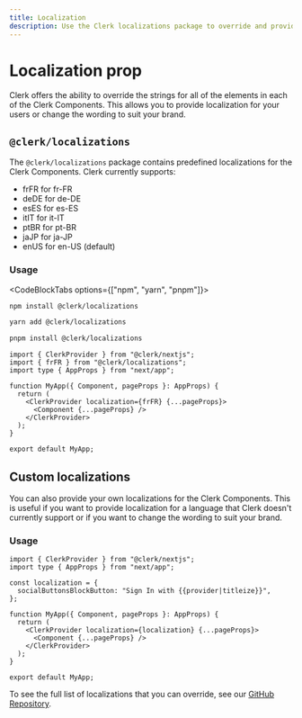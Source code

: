 ```yaml
---
title: Localization
description: Use the Clerk localizations package to override and provide predefined or custom localizations for your Clerk Components, enabling you to offer localized content or tailor the wording to match your brand.
---
```



# Localization prop

Clerk offers the ability to override the strings for all of the elements in each of the Clerk Components. This allows you to provide localization for your users or change the wording to suit your brand.

## `@clerk/localizations`

The `@clerk/localizations` package contains predefined localizations for the Clerk Components. Clerk currently supports:

*   frFR for fr-FR
*   deDE for de-DE
*   esES for es-ES
*   itIT for it-IT
*   ptBR for pt-BR
*   jaJP for ja-JP
*   enUS for en-US (default)

### Usage

<CodeBlockTabs options={["npm", "yarn", "pnpm"]}>
  ```bash filename="terminal" copy
  npm install @clerk/localizations
  ```

  ```bash filename="terminal" copy
  yarn add @clerk/localizations
  ```

  ```bash filename="terminal" copy
  pnpm install @clerk/localizations
  ```
</CodeBlockTabs>

```tsx filename="_app.tsx" copy
import { ClerkProvider } from "@clerk/nextjs";
import { frFR } from "@clerk/localizations";
import type { AppProps } from "next/app";

function MyApp({ Component, pageProps }: AppProps) {
  return (
    <ClerkProvider localization={frFR} {...pageProps}>
      <Component {...pageProps} />
    </ClerkProvider>
  );
}

export default MyApp;
```

## Custom localizations

You can also provide your own localizations for the Clerk Components. This is useful if you want to provide localization for a language that Clerk doesn't currently support or if you want to change the wording to suit your brand.

### Usage

```tsx filename="_app.tsx" copy
import { ClerkProvider } from "@clerk/nextjs";
import type { AppProps } from "next/app";

const localization = {
  socialButtonsBlockButton: "Sign In with {{provider|titleize}}",
};

function MyApp({ Component, pageProps }: AppProps) {
  return (
    <ClerkProvider localization={localization} {...pageProps}>
      <Component {...pageProps} />
    </ClerkProvider>
  );
}

export default MyApp;
```

To see the full list of localizations that you can override, see our [GitHub Repository](https://github.com/clerkinc/javascript/blob/main/packages/localizations/src/en-US.ts).
